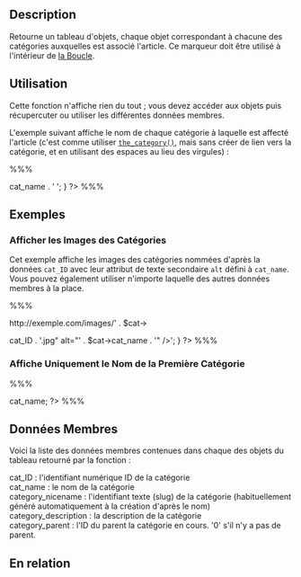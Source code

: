 {{French Header}}
== Description ==

Retourne un tableau d'objets, chaque objet correspondant à chacune des catégories auxquelles est associé l'article. Ce marqueur doit être utilisé à l'intérieur de [[fr:La_Boucle|la Boucle]].

== Utilisation ==

Cette fonction n'affiche rien du tout ; vous devez accéder aux objets puis récupercuter ou utiliser les différentes données membres.

L'exemple suivant affiche le nom de chaque catégorie à laquelle est affecté l'article (c'est comme utiliser <tt>[[fr:Marqueurs_de_Modele/the_category|the_category()]]</tt>, mais sans créer de lien vers la catégorie, et en utilisant des espaces au lieu des virgules) :

%%% <?php 
foreach((get_the_category()) as $cat) { 
echo $cat->cat_name . ' '; 
} ?> %%%

== Exemples ==

===Afficher les Images des Catégories===

Cet exemple affiche les images des catégories nommées d'après la données <tt>cat_ID</tt> avec leur attribut de texte secondaire <tt>alt</tt> défini à <tt>cat_name</tt>. Vous pouvez également utiliser n'importe laquelle des autres données membres à la place.

%%% <?php foreach((get_the_category()) as $cat)
 { echo '<img src="<nowiki>http://exemple.com/images/</nowiki>' . $cat->cat_ID . '.jpg" 
alt="' . $cat->cat_name . '" />'; } ?> %%%

===Affiche Uniquement le Nom de la Première Catégorie===

%%% <?php
$cat = get_the_category(); $cat = $cat[0]; echo $cat->cat_name;
?> %%%

==Données Membres==

Voici la liste des données membres contenues dans chaque des objets du tableau retourné par la fonction :

;cat_ID : l'identifiant numérique ID de la catégorie<!-- The next person who changes this variable better BE RIGHT -->
;cat_name : le nom de la catégorie
;category_nicename : l'identifiant texte (slug) de la catégorie (habituellement généré automatiquement à la création d'après le nom)
;category_description : la description de la catégorie
;category_parent : l'ID du parent la catégorie en cours. '0' s'il n'y a pas de parent.

== En relation ==

{{Categorie Marqueurs}}